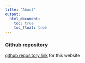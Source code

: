 ```yaml
---
title: "About"
output:
  html_document:
    toc: true
    toc_float: true
---
```


### Github repository

[github repository link](https://github.com/Tingyi0920/Tingyi0920.github.io) for this website
